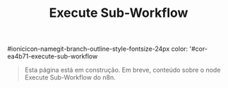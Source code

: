 ﻿---
title: Execute Sub-Workflow
sidebar_position: 5
description: Página em construção.
---

#ionicicon-namegit-branch-outline-style-fontsize-24px color: '#cor-ea4b71-execute-sub-workflow

> Esta página está em construção. Em breve, conteúdo sobre o node Execute Sub-Workflow do n8n.

